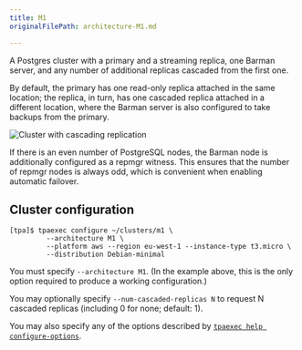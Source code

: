 ```yaml
---
title: M1
originalFilePath: architecture-M1.md

---
```


A Postgres cluster with a primary and a streaming replica, one Barman
server, and any number of additional replicas cascaded from the first
one.

By default, the primary has one read-only replica attached in the same
location; the replica, in turn, has one cascaded replica attached in a
different location, where the Barman server is also configured to take
backups from the primary.

![Cluster with cascading replication](../images/m1.png)

If there is an even number of PostgreSQL nodes, the Barman node is
additionally configured as a repmgr witness. This ensures that the
number of repmgr nodes is always odd, which is convenient when
enabling automatic failover.

## Cluster configuration

```
[tpa]$ tpaexec configure ~/clusters/m1 \
         --architecture M1 \
         --platform aws --region eu-west-1 --instance-type t3.micro \
         --distribution Debian-minimal
```

You must specify `--architecture M1`. (In the example above, this is
the only option required to produce a working configuration.)

You may optionally specify `--num-cascaded-replicas N` to request N
cascaded replicas (including 0 for none; default: 1).

You may also specify any of the options described by
[`tpaexec help configure-options`](../tpaexec-configure).
